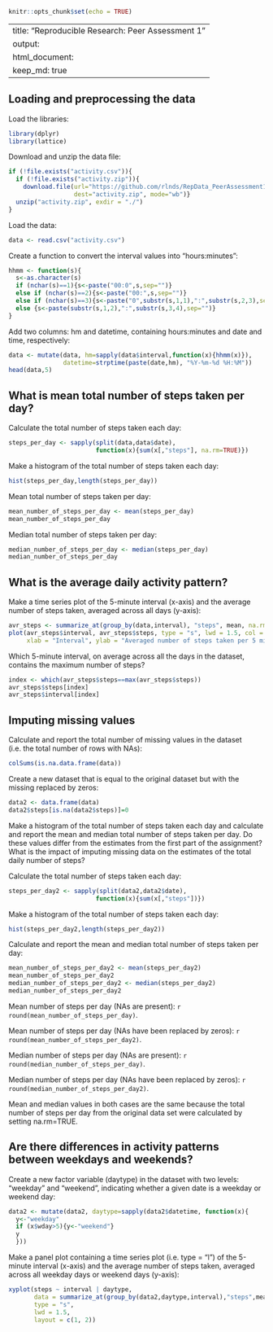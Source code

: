 ```r
knitr::opts_chunk$set(echo = TRUE)
```

---
title: "Reproducible Research: Peer Assessment 1"
output: 
  html_document:
    keep_md: true
---


## Loading and preprocessing the data
Load the libraries:

```r
library(dplyr)
library(lattice)
```

Download and unzip the data file:

```r
if (!file.exists("activity.csv")){
  if (!file.exists("activity.zip")){
    download.file(url="https://github.com/rlnds/RepData_PeerAssessment1/blob/master/activity.zip?raw=true", 
                  dest="activity.zip", mode="wb")}
  unzip("activity.zip", exdir = "./")
}
```

Load the data:

```r
data <- read.csv("activity.csv")
```

Create a function to convert the interval values into "hours:minutes":

```r
hhmm <- function(s){
  s<-as.character(s)
  if (nchar(s)==1){s<-paste("00:0",s,sep="")}
  else if (nchar(s)==2){s<-paste("00:",s,sep="")}
  else if (nchar(s)==3){s<-paste("0",substr(s,1,1),":",substr(s,2,3),sep="")}
  else {s<-paste(substr(s,1,2),":",substr(s,3,4),sep="")}
}
```

Add two columns: hm and datetime, containing hours:minutes and date and time, respectively:

```r
data <- mutate(data, hm=sapply(data$interval,function(x){hhmm(x)}),
               datetime=strptime(paste(date,hm), "%Y-%m-%d %H:%M"))
head(data,5)
```

## What is mean total number of steps taken per day?

Calculate the total number of steps taken each day:

```r
steps_per_day <- sapply(split(data,data$date),
                        function(x){sum(x[,"steps"], na.rm=TRUE)})
```

Make a histogram of the total number of steps taken each day:

```r
hist(steps_per_day,length(steps_per_day))
```

Mean total number of steps taken per day:

```r
mean_number_of_steps_per_day <- mean(steps_per_day)
mean_number_of_steps_per_day
```

Median total number of steps taken per day:

```r
median_number_of_steps_per_day <- median(steps_per_day)
median_number_of_steps_per_day
```

## What is the average daily activity pattern?

Make a time series plot of the 5-minute interval (x-axis) and the average number of steps taken, averaged across all days (y-axis):

```r
avr_steps <- summarize_at(group_by(data,interval), "steps", mean, na.rm=TRUE)
plot(avr_steps$interval, avr_steps$steps, type = "s", lwd = 1.5, col = "blue",
     xlab = "Interval", ylab = "Averaged number of steps taken per 5 minutes")
```

Which 5-minute interval, on average across all the days in the dataset, contains the maximum number of steps?

```r
index <- which(avr_steps$steps==max(avr_steps$steps))
avr_steps$steps[index]
avr_steps$interval[index]
```


## Imputing missing values

Calculate and report the total number of missing values in the dataset (i.e. the total number of rows with NAs):

```r
colSums(is.na.data.frame(data))
```

Create a new dataset that is equal to the original dataset but with the missing replaced by zeros:

```r
data2 <- data.frame(data)
data2$steps[is.na(data2$steps)]=0
```

Make a histogram of the total number of steps taken each day and calculate and report the mean and median total number of steps taken per day. Do these values differ from the estimates from the first part of the assignment? What is the impact of imputing missing data on the estimates of the total daily number of steps?

Calculate the total number of steps taken each day:

```r
steps_per_day2 <- sapply(split(data2,data2$date),
                        function(x){sum(x[,"steps"])})
```

Make a histogram of the total number of steps taken each day:

```r
hist(steps_per_day2,length(steps_per_day2))
```

Calculate and report the mean and median total number of steps taken per day:

```r
mean_number_of_steps_per_day2 <- mean(steps_per_day2)
mean_number_of_steps_per_day2
median_number_of_steps_per_day2 <- median(steps_per_day2)
median_number_of_steps_per_day2
```

Mean number of steps per day (NAs are present): `r round(mean_number_of_steps_per_day)`.

Mean number of steps per day (NAs have been replaced by zeros): `r round(mean_number_of_steps_per_day2)`.

Median number of steps per day (NAs are present): `r round(median_number_of_steps_per_day)`.

Median number of steps per day (NAs have been replaced by zeros): `r round(median_number_of_steps_per_day2)`.

Mean and median values in both cases are the same because the total number of steps per day from the original data set were calculated by setting na.rm=TRUE.


## Are there differences in activity patterns between weekdays and weekends?

Create a new factor variable (daytype) in the dataset with two levels: "weekday" and "weekend", indicating whether a given date is a weekday or weekend day:

```r
data2 <- mutate(data2, daytype=sapply(data2$datetime, function(x){
  y<-"weekday"
  if (x$wday>5){y<-"weekend"}
  y
  }))
```

Make a panel plot containing a time series plot (i.e. type = "l") of the 5-minute interval (x-axis) and the average number of steps taken, averaged across all weekday days or weekend days (y-axis):

```r
xyplot(steps ~ interval | daytype, 
       data = summarize_at(group_by(data2,daytype,interval),"steps",mean),
       type = "s",
       lwd = 1.5,
       layout = c(1, 2))
```
